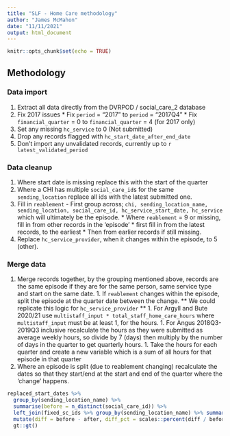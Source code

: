 ```yaml
---
title: "SLF - Home Care methodology"
author: "James McMahon"
date: "11/11/2021"
output: html_document
---
```


```r
knitr::opts_chunk$set(echo = TRUE)
```
## Methodology

### Data import

  1. Extract all data directly from the DVRPOD / social_care_2 database
  1. Fix 2017 issues
    * Fix `period` = "2017" to `period` = "2017Q4"
    * Fix `financial_quarter` = 0 to `financial_quarter` = 4 (for 2017 only)
  1. Set any missing `hc_service` to 0 (Not submitted)
  1. Drop any records flagged with `hc_start_date_after_end_date`
  1. Don't import any unvalidated records, currently up to `r latest_validated_period`
 
### Data cleanup

  1. Where start date is missing replace this with the start of the quarter
  1. Where a CHI has multiple `social_care_id`s for the same `sending_location` replace all ids with the latest submitted one. 
  1. Fill in `reablement` - First group across; `chi, sending_location_name, sending_location, social_care_id, hc_service_start_date, hc_service` which will ultimately be the episode.
    * Where `reablement` = 9 or missing, fill in from other records in the 'episode' 
    * first fill in from the latest records, to the earliest
    * Then from earlier records if still missing.
  1. Replace `hc_service_provider`, when it changes within the episode, to 5 (other).

### Merge data

  1. Merge records together, by the grouping mentioned above, records are the same episode if they are for the same person, same service type and start on the same date.
    1. If `reablement` changes within the episode, split the episode at the quarter date between the change. ** We could replicate this logic for `hc_service_provider` **
    1. For Argyll and Bute 2020/21 use `multistaff_input * total_staff_home_care_hours` where `multistaff_input` must be at least 1, for the hours.
    1. For Angus 2018Q3-2019Q3 inclusive recalculate the hours as they were submitted as average weekly hours, so divide by 7 (days) then multiply by the number of days in the quarter to get quarterly hours.
    1. Take the hours for each quarter and create a new variable which is a sum of all hours for that episode in that quarter
  1. Where an episode is split (due to reablement changing) recalculate the dates so that they start/end at the start and end of the quarter where the 'change' happens.

```r
replaced_start_dates %>%
  group_by(sending_location_name) %>%
  summarise(before = n_distinct(social_care_id)) %>%
  left_join(fixed_sc_ids %>% group_by(sending_location_name) %>% summarise(after = n_distinct(social_care_id))) %>%
  mutate(diff = before - after, diff_pct = scales::percent(diff / before, accuracy = 0.1)) %>%
  gt::gt()
```
